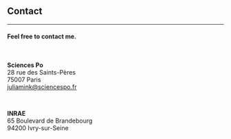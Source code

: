 ##

## Contact
***

#### Feel free to contact me.
<br>

**Sciences Po**  
28 rue des Saints-Pères  
75007 Paris  
[juliamink@sciencespo.fr](mailto:julia.mink@sciencespo.fr){target="_blank"}

<br>

**INRAE**  
65 Boulevard de Brandebourg  
94200 Ivry-sur-Seine

